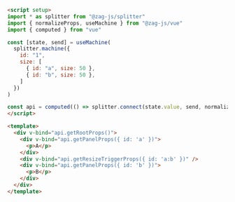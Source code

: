 ```md
<script setup>
import * as splitter from "@zag-js/splitter"
import { normalizeProps, useMachine } from "@zag-js/vue"
import { computed } from "vue"

const [state, send] = useMachine(
  splitter.machine({
    id: "1",
    size: [
      { id: "a", size: 50 },
      { id: "b", size: 50 },
    ]
  })
)

const api = computed(() => splitter.connect(state.value, send, normalizeProps))
</script>

<template>
  <div v-bind="api.getRootProps()">
    <div v-bind="api.getPanelProps({ id: 'a' })">
      <p>A</p>
    </div>
    <div v-bind="api.getResizeTriggerProps({ id: 'a:b' })" />
    <div v-bind="api.getPanelProps({ id: 'b' })">
      <p>B</p>
    </div>
  </div>
</template>
```
